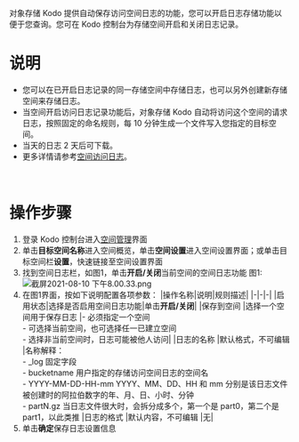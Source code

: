 对象存储 Kodo 提供自动保存访问空间日志的功能，您可以开启日志存储功能以便于您查询。您可在 Kodo 控制台为存储空间开启和关闭日志记录。
<br>


# **说明**
- 您可以在已开启日志记录的同一存储空间中存储日志，也可以另外创建新存储空间来存储日志。
- 当空间开启访问日志记录功能后，对象存储 Kodo 自动将访问这个空间的请求日志，按照固定的命名规则，每 10 分钟生成一个文件写入您指定的目标空间。
- 当天的日志 2 天后可下载。
- 更多详情请参考[空间访问日志](/kodo/development_guidelines/8614/space-access-log)。
<br>

# **操作步骤**

1. 登录 Kodo 控制台进入[空间管理](https://portal.qiniu.com/kodo/bucket)界面
2. 单击**目标空间名称**进入空间概览，单击**空间设置**进入空间设置界面；或单击目标空间栏**设置**，快速链接至空间设置界面
3. 找到空间日志栏，如图1，单击**开启/关闭**当前空间的空间日志功能
图1:
![截屏2021-08-10 下午8.00.33.png](https://dn-odum9helk.qbox.me/Fibw2SqgvJ5C9XMUFgTIUCMf-jGZ)
4. 在图1界面，按如下说明配置各项参数：
   |操作名称|说明|规则描述|
   |-|-|-|
   |启用状态|选择是否启用空间日志功能|单击**开启/关闭**|
   |保存到空间	|选择一个空间用于保存日志	|- 必须指定一个空间 <br> - 可选择当前空间，也可选择任一已建立空间<br> - 选择非当前空间时，日志可能被他人访问|
   |日志的名称	|默认格式，不可编辑	|名称解释：<br> - _log 固定字段<br> - bucketname 用户指定的存储访问空间日志的空间名<br> - YYYY-MM-DD-HH-mm YYYY、MM、DD、HH 和 mm 分别是该日志文件被创建时的阿拉伯数字的年、月、日、小时、分钟<br> - partN.gz 当日志文件很大时，会拆分成多个，第一个是 part0，第二个是 part1，以此类推
   |日志的格式 |默认内容，不可编辑	|无|
5. 单击**确定**保存日志设置信息